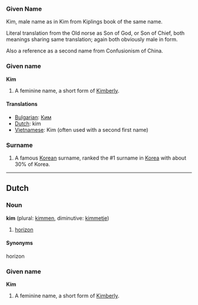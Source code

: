 ===Given Name===
Kim, male name as in Kim from Kiplings book of the same name. 

Literal translation from the Old norse as Son of God, or Son of Chief, both meanings sharing same translation; again both obviously male in form.



Also a reference as a second name from Confusionism of China. 


===Given name===
'''Kim'''
# A feminine name, a short form of [[Kimberly]].

====Translations====
*[[Bulgarian]]: [[Ким]]
*[[Dutch]]: kim
*[[Vietnamese]]: Kim (often used with a second first name)

===Surname===
#A famous [[Korea]]n surname, ranked the #1 surname in [[Korea]] with about 30% of Korea.

----
==Dutch==
===Noun===
'''kim''' (plural: [[kimmen]], diminutive: [[kimmetje]])

# [[horizon]]

====Synonyms====
horizon

===Given name===
'''Kim'''
# A feminine name, a short form of [[Kimberly]].